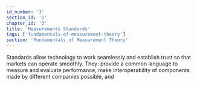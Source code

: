 ```yaml
---
id_number: '3'
section_id: '1'
chapter_id: '3'
title: 'Measurements Standards'
tags: ['fundamentals-of-measurement-theory']
section: 'Fundamentals of Measurement Theory'
---
```



Standards allow technology to work seamlessly and establish trust so that markets can operate smoothly. They:
provide a common language to measure and evaluate performance,
make interoperability of components made by different companies possible, and
